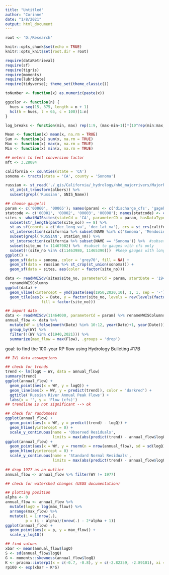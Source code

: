 ```yaml
---
title: "Untitled"
author: "Corinne"
date: "1/8/2021"
output: html_document
---
```


```r
root <- 'D:/Research'

knitr::opts_chunk$set(echo = TRUE)
knitr::opts_knit$set(root.dir = root)

```

```r
require(dataRetrieval)
require(sf)
require(tigris)
require(moments)
require(lubridate)
require(tidyverse); theme_set(theme_classic())

```

```r
toNumber <- function(x) as.numeric(paste(x))

ggcolor <- function(n) {
  hues = seq(15, 375, length = n + 1)
  hcl(h = hues, l = 65, c = 100)[1:n]
}

log_breaks <- function(min, max) rep(1:9, (max-min+1))*(10^rep(min:max, each = 9))

Mean <- function(x) mean(x, na.rm = TRUE)
Sum <- function(x) sum(x, na.rm = TRUE)
Max <- function(x) max(x, na.rm = TRUE)
Min <- function(x) min(x, na.rm = TRUE)

## meters to feet conversion factor
mft <- 3.28084

```

```r
california <- counties(state = 'CA')
sonoma <- tracts(state = 'CA', county = 'Sonoma')

russian <- st_read('./_gis/California/_hydrology/nhd_majorrivers/MajorRivers.shp', quiet = TRUE) %>% 
  st_zm(st_transform(albers)) %>% 
  subset(grepl('Russian', GNIS_Name))

```


```r
## choose gauge(s)
param <- c('00060', '00065'); names(param) <- c('discharge_cfs', 'gageht_ft')
statcode <- c('00001', '00002', '00003', '00008'); names(statcode) <- c('max', 'min', 'mean', 'median')
sites <- whatNWISsites(stateCd = 'CA', parameterCD = param, hasDataTypeCd = 'dv') %>% 
  subset(str_length(paste(site_no)) == 8) %>% 
  st_as_sf(coords = c('dec_long_va', 'dec_lat_va'), crs = st_crs(california)) %>% 
  st_intersection(california %>% subset(NAME %in% c('Sonoma', 'Mendocino'))) %>% 
  subset(grepl('RUSSIAN', station_nm)) %>% 
  st_intersection(california %>% subset(NAME == 'Sonoma')) %>%  #subset to gauges below reservoirs
  subset(site_no != 11467002) %>%  #subset to gauges with cfs only
  subset(!(site_no %in% c(11463980, 11465390)))  #keep gauges with long records only
ggplot() + 
  geom_sf(data = sonoma, color = 'grey70', fill = NA) + 
  geom_sf(data = russian %>% st_crop(st_union(sonoma))) + 
  geom_sf(data = sites, aes(color = factor(site_no)))

data <- readNWISdv(sites$site_no, parameterCd = param, startDate = '1948-01-01') %>% 
  renameNWISColumns
ggplot(data) + 
  geom_vline(xintercept = ymd(paste(seq(1950,2020,10), 1, 1, sep = '-')), color = 'grey90') + 
  geom_tile(aes(x = Date, y = factor(site_no, levels = rev(levels(factor(site_no)))), 
                fill = factor(site_no)))

```


```r
## import data
data <- readNWISdv(11464000, parameterCd = param) %>% renameNWISColumns
annual_flow <- data %>% 
  mutate(WY = ifelse(month(Date) %in% 10:12, year(Date)+1, year(Date))) %>% 
  group_by(WY) %>% 
  filter(!(WY %in% c(1940,2021))) %>% 
  summarize(max_flow = max(Flow), .groups = 'drop')

```

goal: to find the 100-year RP flow using Hydrology Bulleting #17B

```r
## IV) data assumptions

## check for trends
trend <- lm(logQ ~ WY, data = annual_flow)
summary(trend)
ggplot(annual_flow) + 
  geom_point(aes(x = WY, y = logQ)) + 
  geom_line(aes(x = WY, y = predict(trend)), color = 'darkred') + 
  ggtitle('Russian River Annual Peak Flows') +
  labs(x = '', y = 'Flow (cfs)')
## trendline is not significant --> ok

## check for randomness
ggplot(annual_flow) + 
  geom_point(aes(x = WY, y = predict(trend) - logQ)) + 
  geom_hline(yintercept = 0) + 
  scale_y_continuous(name = 'Observed Residuals', 
                     limits = max(abs(predict(trend) - annual_flow$logQ))*c(-1,1))
ggplot(annual_flow) + 
  geom_point(aes(x = WY, y = rnorm(n = nrow(annual_flow), sd = sd(logQ)))) + 
  geom_hline(yintercept = 0) + 
  scale_y_continuous(name = 'Standard Normal Residuals',
                     limits = max(abs(predict(trend) - annual_flow$logQ))*c(-1,1))
  
## drop 1977 as an outlier
annual_flow <- annual_flow %>% filter(WY != 1977)

## check for watershed changes (USGS documentation)


```

```r
## plotting position
alpha <- 0
annual_flow <- annual_flow %>% 
  mutate(logQ = log(max_flow)) %>% 
  arrange(max_flow) %>% 
  mutate(i = 1:nrow(.),
         p = (i - alpha)/(nrow(.) - 2*alpha + 1))
ggplot(annual_flow) + 
  geom_point(aes(x = p, y = max_flow)) + 
  scale_y_log10()

## find values
xbar <- mean(annual_flow$logQ)
S <- sd(annual_flow$logQ)
G <- moments::skewness(annual_flow$logQ)
K <- pracma::interp1(x = c(-0.7, -0.8), y = c(-2.82359, -2.89101), xi = G)
rp100 <- exp(xbar + K*S)

```

